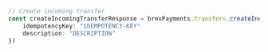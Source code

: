 ```typescript index.ts
// Create incoming transfer
const createIncomingTransferResponse = brexPayments.transfers.createIncomingTransfer({
    idempotencyKey: "IDEMPOTENCY-KEY"
    description: "DESCRIPTION"
})
```